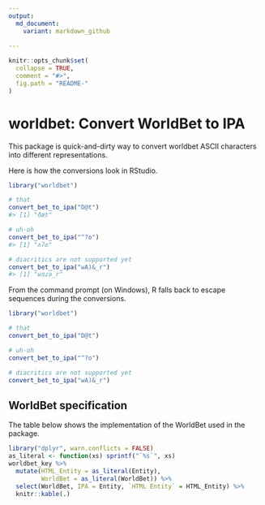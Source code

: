 ```yaml
---
output:
  md_document:
    variant: markdown_github
    
---
```


<!-- README.md is generated from README.Rmd. Please edit that file -->

```r
knitr::opts_chunk$set(
  collapse = TRUE,
  comment = "#>",
  fig.path = "README-"
)
```

# worldbet: Convert WorldBet to IPA

This package is quick-and-dirty way to convert worldbet ASCII characters into
different representations.

Here is how the conversions look in RStudio.

```r
library("worldbet")

# that
convert_bet_to_ipa("D@t")
#> [1] "ðæt"

# uh-oh
convert_bet_to_ipa("^?o")
#> [1] "ʌʔo"

# diacritics are not supported yet
convert_bet_to_ipa("wA)&_r")
#> [1] "wɑɾə_r"
```

From the command prompt (on Windows), R falls back to escape sequences during
the conversions.

```r
library("worldbet")

# that
convert_bet_to_ipa("D@t")

# uh-oh
convert_bet_to_ipa("^?o")

# diacritics are not supported yet
convert_bet_to_ipa("wA)&_r")
```

## WorldBet specification

The table below shows the implementation of the WorldBet used in the package.

```r
library("dplyr", warn.conflicts = FALSE)
as_literal <- function(xs) sprintf("`%s`", xs)
worldbet_key %>% 
  mutate(HTML_Entity = as_literal(Entity),
         WorldBet = as_literal(WorldBet)) %>% 
  select(WorldBet, IPA = Entity, `HTML Entity` = HTML_Entity) %>% 
  knitr::kable(.)
```

